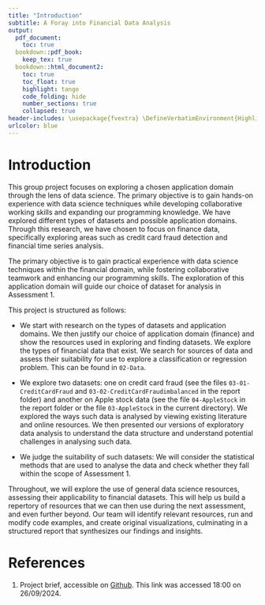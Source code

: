 ```yaml
---
title: "Introduction"
subtitle: A Foray into Financial Data Analysis
output:
  pdf_document:
    toc: true
  bookdown::pdf_book:
    keep_tex: true
  bookdown::html_document2:
    toc: true
    toc_float: true
    highlight: tango
    code_folding: hide
    number_sections: true
    collapsed: true
header-includes: \usepackage{fvextra} \DefineVerbatimEnvironment{Highlighting}{Verbatim}{breaklines,commandchars=\\\{\}}
urlcolor: blue
---
```


# Introduction

This group project focuses on exploring a chosen application domain through the lens of data science. The primary objective is to gain hands-on experience with data science techniques while developing collaborative working skills and expanding our programming knowledge. We have explored different types of datasets and possible application domains. Through this research, we have chosen to focus on finance data, specifically exploring areas such as credit card fraud detection and financial time series analysis. 

The primary objective is to gain practical experience with data science techniques within the financial domain, while fostering collaborative teamwork and enhancing our programming skills. The exploration of this application domain will guide our choice of dataset for analysis in Assessment 1.

This project is structured as follows:

- We start with research on the types of datasets and application domains. We then justify our choice of application domain (finance) and show the resources used in exploring and finding datasets. We explore the types of financial data that exist. We search for sources of data and assess their suitability for use to explore a classification or regression problem. This can be found in `02-Data`.

- We explore two datasets: one on credit card fraud (see the files `03-01-CreditCardFraud` and `03-02-CreditCardFraudimbalanced` in the report folder) and another on Apple stock data (see the file `04-AppleStock` in the report folder or the file `03-AppleStock` in the current directory). We explored the ways such data is analysed by viewing existing literature and online resources. We then presented our versions of exploratory data analysis to understand the data structure and understand potential challenges in analysing such data.

- We judge the suitability of such datasets: We will consider the statistical methods that are used to analyse the data and check whether they fall within the scope of Assessment 1.

Throughout, we will explore the use of general data science resources, assessing their applicability to financial datasets. This will help us build a repertory of resources that we can then use during the next assessment, and even further beyond. Our team will identify relevant resources, run and modify code examples, and create original visualizations, culminating in a structured report that synthesizes our findings and insights.

# References

1. Project brief, accessible on [Github](https://dsbristol.github.io/dst/assets/assessments/Assessment0.pdf). This link was accessed 18:00 on 26/09/2024.